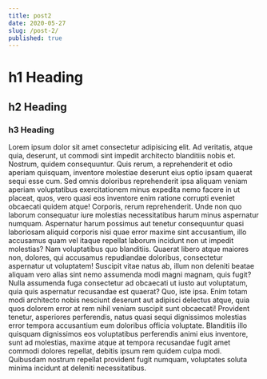 ```yaml
---
title: post2
date: 2020-05-27
slug: /post-2/
published: true
---
```


# h1 Heading

## h2 Heading

### h3 Heading

Lorem ipsum dolor sit amet consectetur adipisicing elit. Ad veritatis, atque
quia, deserunt, ut commodi sint impedit architecto blanditiis nobis et. Nostrum,
quidem consequuntur. Quis rerum, a reprehenderit et odio aperiam quisquam,
inventore molestiae deserunt eius optio ipsam quaerat sequi esse cum. Sed omnis
doloribus reprehenderit ipsa aliquam veniam aperiam voluptatibus exercitationem
minus expedita nemo facere in ut placeat, quos, vero quasi eos inventore enim
ratione corrupti eveniet obcaecati quidem atque! Corporis, rerum reprehenderit.
Unde non quo laborum consequatur iure molestias necessitatibus harum minus
aspernatur numquam. Aspernatur harum possimus aut tenetur consequuntur quasi
laboriosam aliquid corporis nisi quae error maxime sint accusantium, illo
accusamus quam vel itaque repellat laborum incidunt non ut impedit molestias?
Nam voluptatibus quo blanditiis. Quaerat libero atque maiores non, dolores, qui
accusamus repudiandae doloribus, consectetur aspernatur ut voluptatem! Suscipit
vitae natus ab, illum non deleniti beatae aliquam vero alias sint nemo assumenda
modi magni magnam, quis fugit? Nulla assumenda fuga consectetur ad obcaecati ut
iusto aut voluptatum, quia quis aspernatur recusandae est quaerat? Quo, iste
ipsa. Enim totam modi architecto nobis nesciunt deserunt aut adipisci delectus
atque, quia quos dolorem error at rem nihil veniam suscipit sunt obcaecati!
Provident tenetur, asperiores perferendis, natus quasi sequi dignissimos
molestias error tempora accusantium eum doloribus officia voluptate. Blanditiis
illo quisquam dignissimos eos voluptatibus perferendis animi eius inventore,
sunt ad molestias, maxime atque at tempora recusandae fugit amet commodi dolores
repellat, debitis ipsum rem quidem culpa modi. Quibusdam nostrum repellat
provident fugit numquam, voluptates soluta minima incidunt at deleniti
necessitatibus.
